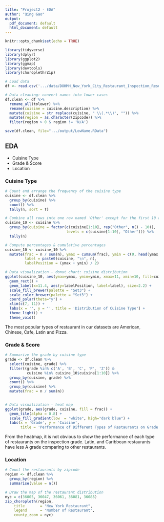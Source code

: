 ```yaml
---
title: "Project2 - EDA"
author: "Qing Gao"
output:
  pdf_document: default
  html_document: default
---
```


```r
knitr::opts_chunk$set(echo = TRUE)

library(tidyverse)
library(dplyr)
library(ggplot2)
library(ggmap)
library(devtools)
library(choroplethrZip)
```


```r
# Load data
df <- read.csv('.../data/DOHMH_New_York_City_Restaurant_Inspection_Results.csv')
```

```r
# Data cleaning: convert names into lower cases
df.clean <- df %>% 
  rename_all(tolower) %>%
  rename(cuisine = cuisine.description) %>%
  mutate(cuisine = str_replace(cuisine, " \\(.*\\)", "")) %>%
  mutate(region = as.character(zipcode)) %>%
  filter(region > 0 & region != 'N/A')

save(df.clean, file=".../output/LowName.RData")
```

## EDA
- Cuisine Type
- Grade & Score
- Location

### Cuisine Type
```r
# Count and arrange the frequency of the cuisine type
cuisine <- df.clean %>%
  group_by(cuisine) %>%
  count() %>%
  tally(n, sort = T)

# Combine all rows into one row named 'Other' except for the first 10 rows,
cuisine_10 <- cuisine %>%
  group_by(cuisine = factor(c(cuisine[1:10], rep("Other", n() - 10)),
                            levels = c(cuisine[1:10], "Other"))) %>%
  tally(n)

# Compute percentages & cumulative percentages
cuisine_10 <- cuisine_10 %>%
  mutate(frac = n / sum(n), ymax = cumsum(frac), ymin = c(0, head(ymax, n=-1)),
         label = paste0(cuisine, "\n", n),
         labelPosition = (ymax + ymin) / 2)

# Data visualization - donut chart: cuisine distribution
ggplot(cuisine_10, aes(ymax=ymax, ymin=ymin, xmax=11, xmin=10, fill=cuisine)) +
  geom_rect() +
  geom_label(x=11.4, aes(y=labelPosition, label=label), size=2.2) +
  scale_fill_brewer(palette = "Set3") +
  scale_color_brewer(palette = "Set3") +
  coord_polar(theta="y") +
  xlim(c(7, 11)) +
  labs(x = '', y = '', title = 'Distribution of Cuisine Type') +
  theme_light() +
  theme_void()  
```

The most popular types of restaurant in our datasets are American, Chinese, Cafe, Latin and Pizza.


### Grade & Score
```r
# Summarize the grade by cuisine type
grade <- df.clean %>%
  select(cuisine, grade) %>%
  filter((grade %in% c('A', 'B', 'C', 'P', 'Z')) &
          cuisine %in% cuisine_10$cuisine[1:10]) %>%
  group_by(cuisine, grade) %>%
  count() %>%
  group_by(cuisine) %>%
  mutate(frac = n / sum(n))
  

# Data visualization - heat map
ggplot(grade, aes(grade, cuisine, fill = frac)) +
  geom_tile(alpha = 0.8) +
  scale_fill_gradient(low  = "white", high="dark blue") +
  labs(x = 'Grade', y = 'Cuisine',
       title = 'Performance of Different Types of Restaurants on Grade')

```

From the heatmap, it is not obvious to show the performance of each type of restaurants on the inspection grade. Latin, and Caribbean restaurants have less A grade comparing to other restaurants. 


### Location
```r
# Count the restaurants by zipcode
region <- df.clean %>%
  group_by(region) %>%
  summarise(value = n())

# Draw the map of the restaurant distribution
nyc = c(36005, 36047, 36061, 36081, 36085)
zip_choropleth(region,
    title       = "New York Restaurant",
    legend      = "Number of Restaurant",
    county_zoom = nyc)

```



